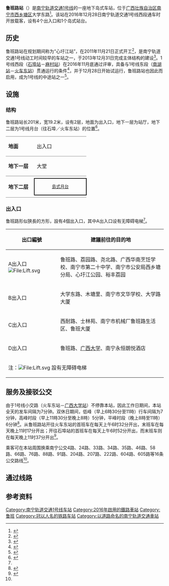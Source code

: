 {{NoteTA
|G1=Railway
|G2=Transport
|1=zh-hans:小交路; zh-hant:區間車;
}}
{{Otheruses|鲁班路站 (上海)|subject=南宁轨道交通车站|other=上海地铁车站}}
{{Station Infobox
|name        = 鲁班路站<br><small>Camh Roen Lujbanh</small>
|eng_name    = <small>Lubanlu Station</small>
|linecolour1 = #{{南宁轨道交通标志色|1}}
|image       = 南宁地铁鲁班路站.jpg
|address     = [[广西壮族自治区|广西壮族自治区]][[南宁市|南宁市]][[西乡塘区|西乡塘区]]大学东路
|coordinates = {{coord|22|50|13.2|N|108|16|45.2|E|type:railway}}
|line        = [[南宁轨道交通|南宁轨道交通]]{{南宁轨道交通线路名|1}}
|platform    = 1个[[岛式站台|岛式站台]]
|exits       = 4个出入口
|opened      = 2016年12月28日
|first       = {{南宁轨道交通线路名|1}}<br />往[[石埠站|石埠站]]方向：06:52<br />往[[南宁东站|火车东站]]方向：06:32
|last        = {{南宁轨道交通线路名|1}}<br />往[[石埠站|石埠站]]方向：23:37<br />往[[南宁东站|火车东站]]方向：23:17
}}

'''鲁班路站'''（{{lang-za|Camh Roen Lujbanh}}）是[[南宁轨道交通|南宁轨道交通]][[南宁轨道交通1号线|1号线]]的一座地下岛式车站，位于[[广西壮族自治区|广西壮族自治区]][[南宁市|南宁市]][[西乡塘区|西乡塘区]]大学东路<ref name=zhao>{{cite news|title=1号线西段站点地图 出行必备|author=赵劲松|date=2016-12-28|work=南国早报|publisher=广西日报传媒集团|pages=B8|accessdate=2016-12-28|location=南宁}}</ref>。该站在2016年12月28日南宁轨道交通1号线西段通车时开放载客，设有4个出入口和1个岛式站台。

== 历史 ==
鲁班路站在规划期间称为“心圩江站”，在2011年11月21日正式开工<ref>{{cite news|url=http://news.gxnews.com.cn/staticpages/20111124/newgx4ecd73d9-4361368.shtml|title=南宁轻轨一号线心圩江站动工 大学鲁班路口将封闭|author=刘治理、刘卫民|date=2011-11-24|work=南国早报|publisher=广西日报传媒集团|accessdate=2017-01-09|location=南宁}}</ref>，是南宁轨道交通1号线动工时间较早的车站之一，于2013年12月31日完成主体结构的建设<ref>{{cite web|url=http://www.nngdjt.com/html/7019/4834.html|title=南宁地铁1号线鲁班路站项目部主体结构顺利封顶|author=孙天增、-{于}-婧|date=2014-01-07|work=南宁轨道交通集团有限责任公司|publisher=南宁地铁1号线08标|accessdate=2017-01-09}}</ref>。1号线西段（[[石埠站|石埠站]]－[[麻村站|麻村站]]）在2016年11月底通过评审，具备与1号线东段（[[南湖站_(南宁)|南湖站]]－[[南宁东站#地铁车站|火车东站]]）贯通运行的条件<ref>{{cite news|url=http://www.gx.xinhuanet.com/newscenter/2016-12/01/c_1120027223.htm|title=南宁地铁1号线西段通过试运评审　月底开通试运营|author=闭初健|date=2016-12-01|work=广西新闻网|publisher=新华网|accessdate=2016-12-28|archive-url=https://web.archive.org/web/20161202120738/http://www.gx.xinhuanet.com/newscenter/2016-12/01/c_1120027223.htm|archive-date=2016-12-02|dead-url=yes}}</ref>，并于12月28日开始试运行，鲁班路站也因此而启用，成为1号线的中途站之一<ref name=huang>{{cite news|url=http://www.nnnews.net/news/201612/t20161228_1768180.html|title=南宁地铁1号线全线开通 首末班时间为6:30至22:00|author=黄登|date=2016-12-28|work=南宁新闻网|publisher=南宁日报社|accessdate=2016-12-28|archive-url=https://web.archive.org/web/20161229031641/http://www.nnnews.net/news/201612/t20161228_1768180.html|archive-date=2016-12-29|dead-url=yes}}</ref>。

== 设施 ==
=== 结构 ===
鲁班路站长201米，宽19.2米，设有2层，地面为出入口，地下一层为站厅，地下二层为1号线月台（往石埠／火车东站）的位置<ref>{{cite news|url=http://news.gxnews.com.cn/staticpages/20120621/newgx4fe25077-5508701.shtml|title=探访南宁轨道交通1号线鲁班路站：24小时监控施工|author=张孟君|date=2012-06-21|work=南国早报|publisher=广西日报传媒集团|accessdate=2017-01-09|location=南宁}}</ref>。
{|cellspacing=0 cellpadding=3
|-
|style="border-top:solid 1px gray;border-bottom:solid 1px gray;" width=75 valign=top|'''地面'''
|style="border-top:solid 1px gray;border-bottom:solid 1px gray;" width=150 valign=top colspan=2|出入口
|-
|style="border-bottom:solid 1px gray;" valign=top|'''地下一层'''
|style="border-bottom:solid 1px gray;" valign=top|大堂
|style="border-bottom:solid 1px gray;" valign=top|客服中心、商店、自助服務
|-
|style="border-bottom:solid 1px gray;" rowspan=6 valign=top|'''地下二层'''
|{{arrow|L}}
|{{南宁轨道交通线路名|1|c}}列車往[[石埠站|石埠]]方向
|-
|style="border:solid 2px black;font-size:smaller;text-align:center;" colspan=2|[[島式月台|島式月台]]
|-
|style="border-bottom:solid 1px gray;"|
|style="border-bottom:solid 1px gray;"|{{split text|{{南宁轨道交通线路名|1|c}}列車往[[南宁东站#地铁车站|火车东站]]方向|{{arrow|R}}}}
|}

=== 出入口 ===
鲁班路形似狹長的方形，設有4個出入口，其中A出入口设有无障碍电梯<ref name=zhao/>。

{| class="wikitable"
! width=150 | 出口編號 !! 建議前往的目的地
|-
| A出入口 [[File:Lift.svg|File:Lift.svg]] || 鲁班路、荔园路、尧北路、广西华南烹饪学校、南宁市第二十中学、南宁市公安局西乡塘分局、心圩江公园、裕丰荔园
|-
| B出入口 || 大学东路、木塘里、南宁市文华学校、大学路大厦
|-
| C出入口 || 西耐路、士林苑、南宁市机械厂鲁班路生活区、鲁班大厦
|-
| D出入口 || 鲁班路、[[广西大学|广西大学]]、南宁永恒朗悦酒店
|-
| bgcolor="#EEEEEE" colspan=3 | 注：[[File:Lift.svg|File:Lift.svg]] 設有无障碍电梯
|}

== 服务及接驳公交 ==
由于1号线小交路（火车东站－[[广西大学站|广西大学站]]）不停靠本站，因此工作日期间，本站全天的发车间隔为7分钟。双休日期间，低峰（早上6時30分至11時）行车间隔为7分钟，高峰时段（早上11時30分至晚上8時）5分钟，平峰时段（晚上8時至11時）6分钟<ref>{{cite news |author=赵凤霞 |coauthor=唐开凯 |title=南宁地铁1号线将执行大小交路套跑运行模式 |url=http://www.nnrb.com.cn/nnrb/20210413/html/page_05_content_004.htm |accessdate=2021-10-10 |work=南宁日报 |date=2021-04-13 |p=5}}</ref>。从鲁班路站开往火车东站的首班车在每天上午6时32分开出，末班车在每天晚上11时17分开出；开往石埠站的首班车在每天上午6时52分开出，而末班车则在每天晚上11时37分开出<ref>{{cite web|url=http://nngdjt.com/html/service1b/|title=首末班车时刻表|publisher=南宁轨道交通集团有限责任公司|accessdate=2016-07-11}}</ref>。

乘客可在本站周围换乘南宁公交4路、24路、33路、34路、35路、46路、58路、66路、76路、88路、91路、204路、207路、222路、604路、605路等16条公交路线<ref name=zhao/>。

== 通过线路 ==
{{s-rail-start}}
{{s-rail|title=南宁轨道交通}}
{{s-line new|system=NanningRT|line=1|previous=动物园|next=广西大学|type=P1}}
{{s-end}}

== 参考资料 ==
{{reflist}}

{{南宁轨道交通1号线车站}}
[[Category:南宁轨道交通1号线车站|Category:南宁轨道交通1号线车站]]
[[Category:2016年啟用的鐵路車站|Category:2016年啟用的鐵路車站]]
[[Category:鲁班|Category:鲁班]]
[[Category:冠以人名的铁路车站|Category:冠以人名的铁路车站]]
[[Category:以道路命名的南宁轨道交通車站|Category:以道路命名的南宁轨道交通車站]]